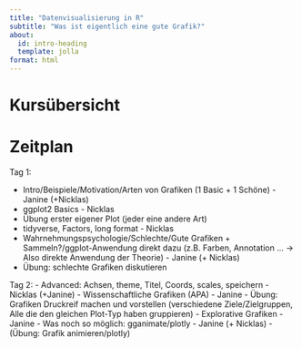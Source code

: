 ```yaml
---
title: "Datenvisualisierung in R"
subtitle: "Was ist eigentlich eine gute Grafik?"
about:
  id: intro-heading
  template: jolla
format: html
---
```


:::{#intro-heading}

# Kursübersicht


:::


# Zeitplan

Tag 1: 

- Intro/Beispiele/Motivation/Arten von Grafiken (1 Basic + 1 Schöne) - Janine (+Nicklas)
- ggplot2 Basics - Nicklas
- Übung erster eigener Plot (jeder eine andere Art)
- tidyverse, Factors, long format - Nicklas
- Wahrnehmungspsychologie/Schlechte/Gute Grafiken + Sammeln?/ggplot-Anwendung direkt dazu (z.B. Farben, Annotation ... -> Also direkte Anwendung der Theorie) - Janine (+ Nicklas)
- Übung: schlechte Grafiken diskutieren 



Tag 2:
- Advanced: Achsen, theme, Titel, Coords, scales, speichern - Nicklas (+Janine)
- Wissenschaftliche Grafiken (APA) - Janine
- Übung: Grafiken Druckreif machen und vorstellen (verschiedene Ziele/Zielgruppen, Alle die den gleichen Plot-Typ haben gruppieren)
- Explorative Grafiken - Janine
- Was noch so möglich: gganimate/plotly - Janine (+ Nicklas)
- (Übung: Grafik animieren/plotly)

